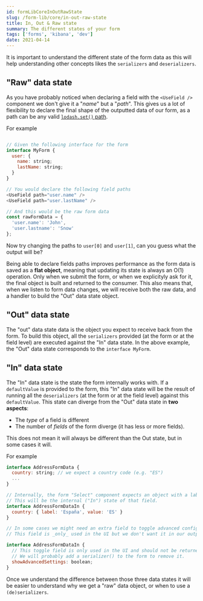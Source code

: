 ```yaml
---
id: formLibCoreInOutRawState
slug: /form-lib/core/in-out-raw-state
title: In, Out & Raw state
summary: The different states of your form
tags: ['forms', 'kibana', 'dev']
date: 2021-04-14
---
```


It is important to understand the different state of the form data as this will help understanding other concepts likes the `serializers` and `deserializers`.

## "Raw" data state

As you have probably noticed when declaring a field with the `<UseField />` component we don't give it a "_name_" but a "_path_". This gives us a lot of flexibility to declare the final shape of the outputted data of our form, as a path can be any valid [`lodash.set()` path](https://lodash.com/docs/#set).

For example

```js

// Given the following interface for the form
interface MyForm {
  user: {
    name: string;
    lastName: string;
  }
}

// You would declare the following field paths
<UseField path="user.name" />
<UseField path="user.lastName" />

// And this would be the raw form data
const rawFormData = {
  'user.name': 'John',
  'user.lastname': 'Snow'
};
```

Now try changing the paths to `user[0]` and `user[1]`, can you guess what the output will be?

Being able to declare fields paths improves performance as the form data is saved as a **flat object**, meaning that updating its state is always an O(1) operation. Only when we submit the form, or when we explicityly ask for it, the final object is built and returned to the consumer.
This also means that, when we listen to form data changes, we will receive both the raw data, and a handler to build the "Out" data state object.

## "Out" data state

The "out" data state data is the object you expect to receive back from the form. To build this object, all the `serializers` provided (at the form or at the field level) are executed against the "In" data state. In the above example, the "Out" data state corresponds to the `interface MyForm`.

## "In" data state

The "In" data state is the state the form internally works with. If a `defaultValue` is provided to the form, this "In" data state will be the result of running all the `deserializers` (at the form or at the field level) against this `defaultValue`.
 This state can diverge from the "Out" data state in **two aspects**:

- The _type_ of a field is different
- The number of _fields_ of the form diverge (it has less or more fields).

This does not mean it will always be different than the Out state, but in some cases it will.

For example

```js
interface AddressFormData {
  country: string; // we expect a country code (e.g. "ES")
  ...
}

// Internally, the form "Select" component expects an object with a label and a value property
// This will be the internal ("In") state of that field.
interface AddressFormDataIn {
  country: { label: 'España', value: 'ES' }
}
```

```js
// In some cases we might need an extra field to toggle advanced configuration.
// This field is _only_ used in the UI but we don't want it in our outputted form data

interface AddressFormDataIn {
  // This toggle field is only used in the UI and should not be returned by the form.
  // We will probably add a serializer() to the form to remove it.
  showAdvancedSettings: boolean;
}
```

Once we understand the difference between those three data states it will be easier to understand why we get a "raw" data object, or when to use a `(de)serializers`.